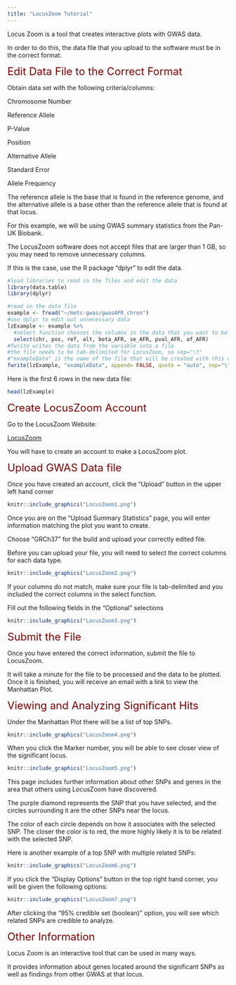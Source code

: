 ```yaml
---
title: "LocusZoom Tutorial"
---
```

Locus Zoom is a tool that creates interactive plots with GWAS data.

In order to do this, the data file that you upload to the software must be in the correct format.

<span style="color: maroon;"><font size="5">Edit Data File to the Correct Format</font></span> 

Obtain data set with the following criteria/columns:

Chromosome Number

Reference Allele

P-Value

Position

Alternative Allele

Standard Error

Allele Frequency

The reference allele is the base that is found in the reference genome, and the alternative allele is a base other than the reference allele that is found at that locus.

For this example, we will be using GWAS summary statistics from the Pan-UK Biobank.

The LocusZoom software does not accept files that are larger than 1 GB, so you may need to remove unnecessary columns.

If this is the case, use the R package "dplyr" to edit the data.


```r
#load libraries to read in the files and edit the data
library(data.table)
library(dplyr)
```
```r
#read in the data file
example <- fread("~/mets-gwas/gwasAFR_chron")
#use dplyr to edit out unnecessary data
lzExample <- example %>%
  #select function chooses the columns in the data that you want to be included in the file
  select(chr, pos, ref, alt, beta_AFR, se_AFR, pval_AFR, af_AFR)
#fwrite writes the data from the variable into a file
#the file needs to be tab-delimited for LocusZoom, so sep="\t"
#"exampleData" is the name of the file that will be created with this command
fwrite(lzExample, "exampleData", append= FALSE, quote = "auto", sep="\t", row.names = FALSE, col.names=TRUE)
```
Here is the first 6 rows in the new data file:
```r
head(lzExample)
```
<span style="color: maroon;"><font size="5">Create LocusZoom Account</font></span>

Go to the LocusZoom Website:

[LocusZoom](https://my.locuszoom.org/)

You will have to create an account to make a LocusZoom plot.

<span style="color: maroon;"><font size="5">Upload GWAS Data file</font></span>

Once you have created an account, click the "Upload" button in the upper left hand corner

```r
knitr::include_graphics("LocusZoom1.png")
```

Once you are on the "Upload Summary Statistics" page, you will enter information matching the plot you want to create.

Choose "GRCh37" for the build and upload your correctly edited file. 

Before you can upload your file, you will need to select the correct columns for each data type.

```r

knitr::include_graphics("LocusZoom2.png")
```

If your columns do not match, make sure your file is tab-delimited and you included the correct columns in the select function. 

Fill out the following fields in the "Optional" selections

```r
knitr::include_graphics("LocusZoom3.png")
```

<span style="color: maroon;"><font size="5">Submit the File</font></span>

Once you have entered the correct information, submit the file to LocusZoom.

It will take a minute for the file to be processed and the data to be plotted. Once it is finished, you will receive an email with a link to view the Manhattan Plot.

<span style="color: maroon;"><font size="5">Viewing and Analyzing Significant Hits</font></span>

Under the Manhattan Plot there will be a list of top SNPs.


```r
knitr::include_graphics("LocusZoom4.png")
```

When you click the Marker number, you will be able to see closer view of the significant locus.

```r
knitr::include_graphics("LocusZoom5.png")
```

This page includes further information about other SNPs and genes in the area that others using LocusZoom have discovered.

The purple diamond represents the SNP that you have selected, and the circles surrounding it are the other SNPs near the locus.

The color of each circle depends on how it associates with the selected SNP. The closer the color is to red, the more highly likely it is to be related with the selected SNP.

Here is another example of a top SNP with multiple related SNPs:

```r
knitr::include_graphics("LocusZoom6.png")
```

If you click the "Display Options" button in the top right hand corner, you will be given the following options:
```r
knitr::include_graphics("LocusZoom7.png")
```
After clicking the "95% credible set (boolean)" option, you will see which related SNPs are credible to analyze.

<span style="color: maroon;"><font size="5">Other Information</font></span>

Locus Zoom is an interactive tool that can be used in many ways. 

It provides information about genes located around the significant SNPs as well as findings from other GWAS at that locus.

